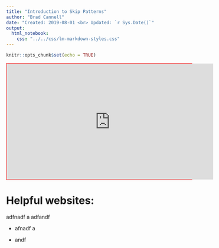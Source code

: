 ```yaml
---
title: "Introduction to Skip Patterns"
author: "Brad Cannell"
date: "Created: 2019-08-01 <br> Updated: `r Sys.Date()`"
output: 
  html_notebook: 
    css: "../../css/lm-markdown-styles.css"
---
```


```r
knitr::opts_chunk$set(echo = TRUE)
```

<div style="border: solid 1px red;">
<iframe width="560" height="315" src="https://www.youtube.com/embed/KbRtAF7LEg8" frameborder="0" allow="accelerometer; autoplay; encrypted-media; gyroscope; picture-in-picture" allowfullscreen></iframe>
</div>

# Helpful websites:


adfnadf 
a
adfandf


* afnadf a

* andf